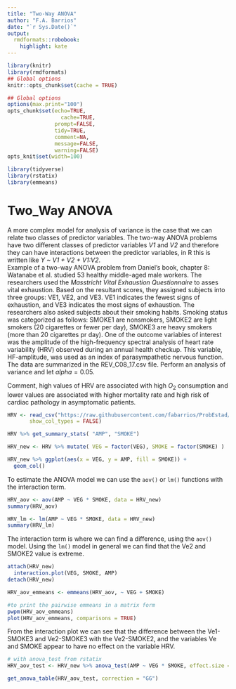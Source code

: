 ```yaml
---
title: "Two-Way ANOVA"
author: "F.A. Barrios"
date: "`r Sys.Date()`"
output:
  rmdformats::robobook:
    highlight: kate
---
```

```r
library(knitr)
library(rmdformats)
## Global options
knitr::opts_chunk$set(cache = TRUE)

## Global options
options(max.print="100")
opts_chunk$set(echo=TRUE,
	             cache=TRUE,
               prompt=FALSE,
               tidy=TRUE,
               comment=NA,
               message=FALSE,
               warning=FALSE)
opts_knit$set(width=100)
```

```r

library(tidyverse)
library(rstatix)
library(emmeans)

```

# Two_Way ANOVA

A more complex model for analysis of variance is the case that we can relate two classes of predictor variables. The two-way ANOVA problems have two different classes of predictor variables *V1* and *V2* and therefore they can have interactions between the predictor variables, in R this is written like *Y ~ V1 + V2 + V1:V2*.    
Example of a two-way ANOVA problem from Daniel's book, chapter 8: Watanabe et al. studied 53 healthy middle-aged male workers. The researchers used the *Masstricht Vital Exhaustion Questionnaire* to asses vital exhaustion. Based on the resultant scores, they assigned subjects into three groups: VE1, VE2, and VE3. VE1 indicates the fewest signs of exhaustion, and VE3 indicates the most signs of exhaustion. The researchers also asked subjects about their smoking habits. Smoking status was categorized as follows: SMOKE1 are nonsmokers, SMOKE2 are light smokers (20 cigarettes or fewer per day), SMOKE3 are heavy smokers (more than 20 cigarettes pr day). One of the outcome variables of interest was the amplitude of the high-frequency spectral analysis of heart rate variability (HRV) observed during an annual health checkup. This variable, HF-amplitude, was used as an index of parasympathetic nervous function. The data are summarized in the REV_C08_17.csv file.  Perform an analysis of variance and let $alpha = 0.05$.  

Comment, high values of HRV are associated with high $O_2$ consumption and lower values are associated with higher mortality rate and high risk of cardiac pathology in asymptomatic patients.  

```r
HRV <- read_csv("https://raw.githubusercontent.com/fabarrios/ProbEstad/master/DataSets/ch08_all/REV_C08_17.csv",
       show_col_types = FALSE)

HRV %>% get_summary_stats( "AMP", "SMOKE")

HRV_new <- HRV %>% mutate( VEG = factor(VEG), SMOKE = factor(SMOKE) )

HRV_new %>% ggplot(aes(x = VEG, y = AMP, fill = SMOKE)) +
  geom_col()
```

To estimate the ANOVA model we can use the `aov()` or `lm()` functions with the interaction term.  
```r
HRV_aov <- aov(AMP ~ VEG * SMOKE, data = HRV_new)
summary(HRV_aov)

HRV_lm <- lm(AMP ~ VEG * SMOKE, data = HRV_new)
summary(HRV_lm)
```

The interaction term is where we can find a difference, using the `aov()` model. Using the `lm()` model in general we can find that the Ve2 and SMOKE2 value is extreme.  

```r

attach(HRV_new)
  interaction.plot(VEG, SMOKE, AMP)
detach(HRV_new)

HRV_aov_emmeans <- emmeans(HRV_aov, ~ VEG + SMOKE)

#to print the pairwise emmeans in a matrix form
pwpm(HRV_aov_emmeans)
plot(HRV_aov_emmeans, comparisons = TRUE)

```  

From the interaction plot we can see that the difference between the Ve1-SMOKE3 and Ve2-SMOKE3 with the Ve2-SMOKE2, and the variables Ve and SMOKE appear to have no effect on the variable HRV.  

```r
# with anova_test from rstatix
HRV_aov_test <- HRV_new %>% anova_test(AMP ~ VEG * SMOKE, effect.size = "ges", detailed = TRUE)

get_anova_table(HRV_aov_test, correction = "GG")

```
